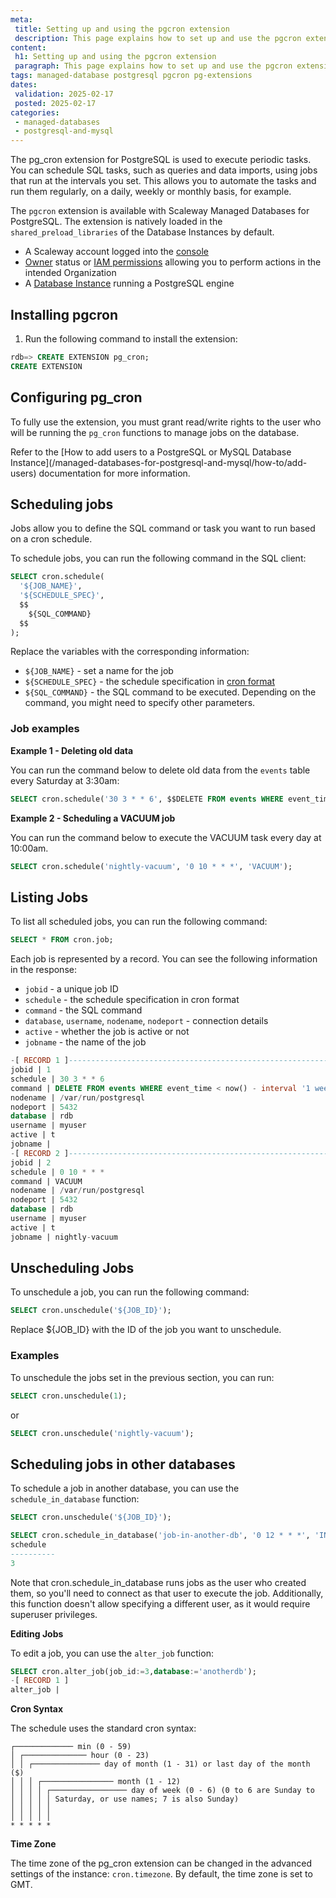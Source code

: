 ```yaml
---
meta:
 title: Setting up and using the pgcron extension
 description: This page explains how to set up and use the pgcron extension.
content:
 h1: Setting up and using the pgcron extension
 paragraph: This page explains how to set up and use the pgcron extension.
tags: managed-database postgresql pgcron pg-extensions
dates:
 validation: 2025-02-17
 posted: 2025-02-17
categories:
 - managed-databases
 - postgresql-and-mysql
---
```


The pg_cron extension for PostgreSQL is used to execute periodic tasks. You can schedule SQL tasks, such as queries and data imports, using jobs that run at the intervals you set. This allows you to automate the tasks and run them regularly, on a daily, weekly or monthly basis, for example.

The `pgcron` extension is available with Scaleway Managed Databases for PostgreSQL. The extension is natively loaded in the `shared_preload_libraries` of the Database Instances by default.

<Macro id="requirements" />

- A Scaleway account logged into the [console](https://console.scaleway.com)
- [Owner](/iam/concepts/#owner) status or [IAM permissions](/iam/concepts/#permission) allowing you to perform actions in the intended Organization
- A [Database Instance](/managed-databases-for-postgresql-and-mysql/how-to/create-a-database/) running a PostgreSQL engine

## Installing pgcron

1. Run the following command to install the extension:

```sql
rdb=> CREATE EXTENSION pg_cron;
CREATE EXTENSION
```

## Configuring pg_cron

To fully use the extension, you must grant read/write rights to the user who will be running the `pg_cron` functions to manage jobs on the database.

<Message type="note">
  Refer to the [How to add users to a PostgreSQL or MySQL Database Instance](/managed-databases-for-postgresql-and-mysql/how-to/add-users) documentation for more information.
</Message>

## Scheduling jobs

Jobs allow you to define the SQL command or task you want to run based on a cron schedule.

To schedule jobs, you can run the following command in the SQL client:
```sql
SELECT cron.schedule(
  '${JOB_NAME}',
  '${SCHEDULE_SPEC}',
  $$
    ${SQL_COMMAND}
  $$
);
```

Replace the variables with the corresponding information:

- `${JOB_NAME}` - set a name for the job
- `${SCHEDULE_SPEC}` - the schedule specification in [cron format](/serverless-jobs/reference-content/cron-schedules/)
- `${SQL_COMMAND}` - the SQL command to be executed. Depending on the command, you might need to specify other parameters.

### Job examples

**Example 1 -  Deleting old data**

You can run the command below to delete old data from the `events` table every Saturday at 3:30am:

```sql
SELECT cron.schedule('30 3 * * 6', $$DELETE FROM events WHERE event_time < now() - interval '1 week'$$);
```

**Example 2 - Scheduling a VACUUM job**

You can run the command below to execute the VACUUM task every day at 10:00am.

```sql
SELECT cron.schedule('nightly-vacuum', '0 10 * * *', 'VACUUM');
```

## Listing Jobs

To list all scheduled jobs, you can run the following command:

```sql
SELECT * FROM cron.job;
```
Each job is represented by a record. You can see the following information in the response:

- `jobid` - a unique job ID
- `schedule` - the schedule specification in cron format
- `command` - the SQL command
- `database`, `username`, `nodename`, `nodeport` - connection details
- `active` - whether the job is active or not
- `jobname` - the name of the job

```sql
-[ RECORD 1 ]-------------------------------------------------------------
jobid | 1
schedule | 30 3 * * 6
command | DELETE FROM events WHERE event_time < now() - interval '1 week'
nodename | /var/run/postgresql
nodeport | 5432
database | rdb
username | myuser
active | t
jobname |
-[ RECORD 2 ]-------------------------------------------------------------
jobid | 2
schedule | 0 10 * * *
command | VACUUM
nodename | /var/run/postgresql
nodeport | 5432
database | rdb
username | myuser
active | t
jobname | nightly-vacuum
```

## Unscheduling Jobs

To unschedule a job, you can run the following command:

```sql
SELECT cron.unschedule('${JOB_ID}');
```
Replace ${JOB_ID} with the ID of the job you want to unschedule.

### Examples

To unschedule the jobs set in the previous section, you can run:

```sql
SELECT cron.unschedule(1);
```

or

```sql
SELECT cron.unschedule('nightly-vacuum');
```

## Scheduling jobs in other databases

To schedule a job in another database, you can use the `schedule_in_database` function:

```sql
SELECT cron.unschedule('${JOB_ID}');
```

```sql
SELECT cron.schedule_in_database('job-in-another-db', '0 12 * * *', 'INSERT INTO public.another_db_table values (now())', 'mydb');
schedule
----------
3
```

Note that cron.schedule_in_database runs jobs as the user who created them, so you'll need to connect as that user to execute the job.
Additionally, this function doesn't allow specifying a different user, as it would require superuser privileges.

**Editing Jobs**

To edit a job, you can use the `alter_job` function:

```sql
SELECT cron.alter_job(job_id:=3,database:='anotherdb');
-[ RECORD 1 ]
alter_job |
```

**Cron Syntax**

The schedule uses the standard cron syntax:

```
┌───────────── min (0 - 59)
│ ┌────────────── hour (0 - 23)
│ │ ┌─────────────── day of month (1 - 31) or last day of the month ($)
│ │ │ ┌──────────────── month (1 - 12)
│ │ │ │ ┌───────────────── day of week (0 - 6) (0 to 6 are Sunday to
│ │ │ │ │ Saturday, or use names; 7 is also Sunday)
│ │ │ │ │
│ │ │ │ │
* * * * *
```

**Time Zone**

The time zone of the pg_cron extension can be changed in the advanced settings of the instance: `cron.timezone`. By default, the time zone is set to GMT.